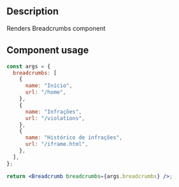 
<Meta title="Components/Breadcrumb/Breadcrumb Docs" />

<h2>Description</h2>

<p>Renders Breadcrumbs component</p>

<h2>Component usage</h2>

```jsx
const args = {
  breadcrumbs: [
    {
      name: "Início",
      url: "/home",
    },
    {
      name: "Infrações",
      url: "/violations",
    },
    {
      name: "Histórico de infrações",
      url: "/iframe.html",
    },
  ],
};

return <Breadcrumb breadcrumbs={args.breadcrumbs} />;
```
